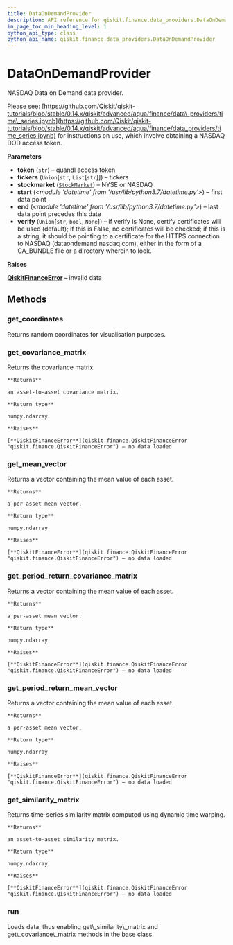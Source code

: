 ```yaml
---
title: DataOnDemandProvider
description: API reference for qiskit.finance.data_providers.DataOnDemandProvider
in_page_toc_min_heading_level: 1
python_api_type: class
python_api_name: qiskit.finance.data_providers.DataOnDemandProvider
---
```


# DataOnDemandProvider

<Class id="qiskit.finance.data_providers.DataOnDemandProvider" isDedicatedPage={true} github="https://github.com/qiskit-community/qiskit-aqua/tree/stable/0.7/qiskit/finance/data_providers/data_on_demand_provider.py" signature="DataOnDemandProvider(token, tickers, stockmarket=StockMarket.NASDAQ, start=datetime.datetime(2016, 1, 1, 0, 0), end=datetime.datetime(2016, 1, 30, 0, 0), verify=None)">
  NASDAQ Data on Demand data provider.

  Please see: [https://github.com/Qiskit/qiskit-tutorials/blob/stable/0.14.x/qiskit/advanced/aqua/finance/data\_providers/time\_series.ipynb](https://github.com/Qiskit/qiskit-tutorials/blob/stable/0.14.x/qiskit/advanced/aqua/finance/data_providers/time_series.ipynb) for instructions on use, which involve obtaining a NASDAQ DOD access token.

  **Parameters**

  *   **token** (`str`) – quandl access token
  *   **tickers** (`Union`\[`str`, `List`\[`str`]]) – tickers
  *   **stockmarket** ([`StockMarket`](qiskit.finance.data_providers.StockMarket "qiskit.finance.data_providers._base_data_provider.StockMarket")) – NYSE or NASDAQ
  *   **start** (*\<module 'datetime' from '/usr/lib/python3.7/datetime.py'>*) – first data point
  *   **end** (*\<module 'datetime' from '/usr/lib/python3.7/datetime.py'>*) – last data point precedes this date
  *   **verify** (`Union`\[`str`, `bool`, `None`]) – if verify is None, certify certificates will be used (default); if this is False, no certificates will be checked; if this is a string, it should be pointing to a certificate for the HTTPS connection to NASDAQ (dataondemand.nasdaq.com), either in the form of a CA\_BUNDLE file or a directory wherein to look.

  **Raises**

  [**QiskitFinanceError**](qiskit.finance.QiskitFinanceError "qiskit.finance.QiskitFinanceError") – invalid data

  ## Methods

  ### get\_coordinates

  <Function id="qiskit.finance.data_providers.DataOnDemandProvider.get_coordinates" name="get_coordinates" signature="DataOnDemandProvider.get_coordinates()">
    Returns random coordinates for visualisation purposes.
  </Function>

  ### get\_covariance\_matrix

  <Function id="qiskit.finance.data_providers.DataOnDemandProvider.get_covariance_matrix" name="get_covariance_matrix" signature="DataOnDemandProvider.get_covariance_matrix()">
    Returns the covariance matrix.

    **Returns**

    an asset-to-asset covariance matrix.

    **Return type**

    numpy.ndarray

    **Raises**

    [**QiskitFinanceError**](qiskit.finance.QiskitFinanceError "qiskit.finance.QiskitFinanceError") – no data loaded
  </Function>

  ### get\_mean\_vector

  <Function id="qiskit.finance.data_providers.DataOnDemandProvider.get_mean_vector" name="get_mean_vector" signature="DataOnDemandProvider.get_mean_vector()">
    Returns a vector containing the mean value of each asset.

    **Returns**

    a per-asset mean vector.

    **Return type**

    numpy.ndarray

    **Raises**

    [**QiskitFinanceError**](qiskit.finance.QiskitFinanceError "qiskit.finance.QiskitFinanceError") – no data loaded
  </Function>

  ### get\_period\_return\_covariance\_matrix

  <Function id="qiskit.finance.data_providers.DataOnDemandProvider.get_period_return_covariance_matrix" name="get_period_return_covariance_matrix" signature="DataOnDemandProvider.get_period_return_covariance_matrix()">
    Returns a vector containing the mean value of each asset.

    **Returns**

    a per-asset mean vector.

    **Return type**

    numpy.ndarray

    **Raises**

    [**QiskitFinanceError**](qiskit.finance.QiskitFinanceError "qiskit.finance.QiskitFinanceError") – no data loaded
  </Function>

  ### get\_period\_return\_mean\_vector

  <Function id="qiskit.finance.data_providers.DataOnDemandProvider.get_period_return_mean_vector" name="get_period_return_mean_vector" signature="DataOnDemandProvider.get_period_return_mean_vector()">
    Returns a vector containing the mean value of each asset.

    **Returns**

    a per-asset mean vector.

    **Return type**

    numpy.ndarray

    **Raises**

    [**QiskitFinanceError**](qiskit.finance.QiskitFinanceError "qiskit.finance.QiskitFinanceError") – no data loaded
  </Function>

  ### get\_similarity\_matrix

  <Function id="qiskit.finance.data_providers.DataOnDemandProvider.get_similarity_matrix" name="get_similarity_matrix" signature="DataOnDemandProvider.get_similarity_matrix()">
    Returns time-series similarity matrix computed using dynamic time warping.

    **Returns**

    an asset-to-asset similarity matrix.

    **Return type**

    numpy.ndarray

    **Raises**

    [**QiskitFinanceError**](qiskit.finance.QiskitFinanceError "qiskit.finance.QiskitFinanceError") – no data loaded
  </Function>

  ### run

  <Function id="qiskit.finance.data_providers.DataOnDemandProvider.run" name="run" signature="DataOnDemandProvider.run()">
    Loads data, thus enabling get\_similarity\_matrix and get\_covariance\_matrix methods in the base class.
  </Function>
</Class>

